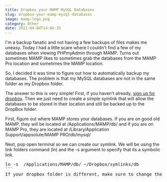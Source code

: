 ```yaml
---
title: Dropbox your MAMP MySQL Databases
slug: dropbox-your-mamp-mysql-databases
image: mamp-logo.png
category: Other
date: 2011-04-04T14:04:35
---
```


I'm a backup fanatic and not having a few backups of files makes me uneasy. Today I had a little scare where I couldn't find a few of my databases when viewing PHPmyAdmin through MAMP. Turns out sometimes MAMP likes to sometimes grab the databases from the MAMP Pro location and sometimes the MAMP location.

So, I decided it was time to figure out how to automatically backup my databases. The problem is that my MySQL databases are not in the same folder as my Dropbox folder.

The answer to this is very simple! First, if you haven't already, <a target="_blank" href="http://db.tt/87Zmy6yJ">sign up for dropbox</a>. Then we just need to create a simple symlink that will allow the databases to be stored in their location and still be backed up to the DropBox folder.

<!--more-->First, figure out where MAMP stores your databases. If you are on good old MAMP, they will be located at /Applications/MAMP/db/ and if you are on MAMP Pro, they are located at /Library/Application Support/appsolute/MAMP PRO/db/mysql/

Next, pop open terminal so we can create our symlink. We will be using the link folders command (ln) and the -s argument to specify that its a symbolic link.
<pre class="brush:shell">ln -s  /Applications/MAMP/db/ ~/Dropbox/symlinks/db
```
If your dropbox folder is different, make sure to change the last argument. Other than that, you're setup. No more database loss nightmares!